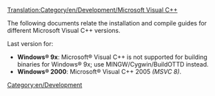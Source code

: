 [[Translation:Category/en/Development/Microsoft Visual C++]]
[[Category:en/Development]]

The following documents relate the installation and compile guides for different Microsoft Visual C++ versions.


Last version for:
* '''Windows® 9x''': Microsoft® Visual C++ is not supported for building binaries for Windows® 9x; use MINGW/Cygwin/BuildOTTD instead.
* '''Windows® 2000''': Microsoft® Visual C++ 2005 ''(MSVC 8)''.